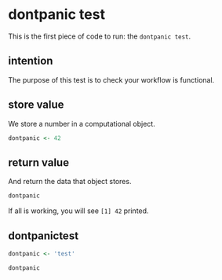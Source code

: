 # dontpanic test

This is the first piece of code to run: the `dontpanic test`. 

## intention

The purpose of this test is to check your workflow is functional.

## store value

We store a number in a computational object.

```r

dontpanic <- 42

```

## return value

And return the data that object stores. 
```r

dontpanic

```

If all is working, you will see `[1] 42` printed.

## dontpanictest
```r
dontpanic <- 'test'

dontpanic


```


